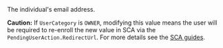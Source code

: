   
<ParamField body="Email" type="string">  
<FormatAValidEmailAddress />     
The individual's email address.

**Caution:** If `UserCategory` is `OWNER`, modifying this value means the user will be required to re-enroll the new value in SCA via the `PendingUserAction.RedirectUrl`. For more details see the [SCA guides](/guides/sca/users).
</ParamField>